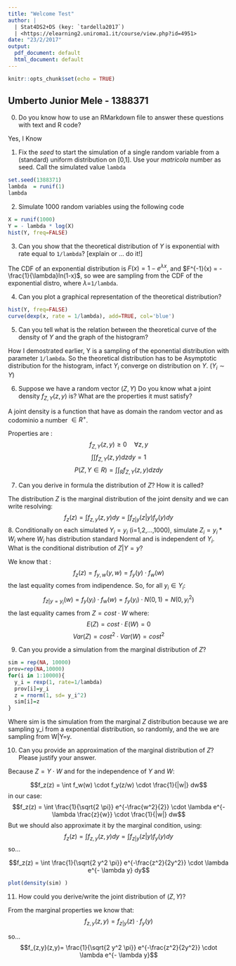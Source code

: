 ```yaml
---
title: "Welcome Test"
author: |
  | Stat4DS2+DS (key: `tardella2017`)
  | <https://elearning2.uniroma1.it/course/view.php?id=4951>
date: "23/2/2017"
output:
  pdf_document: default
  html_document: default
---
```




```r
knitr::opts_chunk$set(echo = TRUE)
```

## Umberto Junior Mele - 1388371

0. Do you know how to use an RMarkdown file to answer these questions with text and R code?

Yes, I Know

1. Fix the *seed* to start the simulation of a single random variable from a (standard) uniform distribution on [0,1]. Use your *matricola* number as seed. 
Call the simulated value `lambda`
```r
set.seed(1388371)
lambda  = runif(1)
lambda
```

2. Simulate 1000 random variables using the following code 
```r
X = runif(1000)
Y = - lambda * log(X)
hist(Y, freq=FALSE)
```

3. Can you show that the theoretical distribution of $Y$ is exponential with rate equal to `1/lambda`? [explain or ... do it!]

The CDF of an exponential distribution is $F(x)= 1 - e^{\lambda x}$, and $F^{-1}(x) = - \frac{1}{\lambda}ln(1-x)$, so wee are sampling from the CDF of the exponential distro, where $\lambda=$`1/lambda`.


4. Can you plot a graphical representation of the theoretical distribution? 

```r
hist(Y, freq=FALSE)
curve(dexp(x, rate = 1/lambda), add=TRUE, col='blue')
```

5. Can you tell what is the relation between the theoretical curve of the density of $Y$ and the graph of the histogram?

How I demostrated earlier, Y is a sampling of the eponential distribution with parameter `1/lambda`. So the theoretical distribution has to be Asymptotic distribution for the histogram, infact $Y_i$ converge on distribution on $Y$. ($Y_i \sim Y$)

6. Suppose we have a random vector $(Z,Y)$ Do you know what a joint density $f_{Z,Y}(z,y)$ is?  What are the properties it must satisfy? 

A joint density is a function that have as domain the random vector and as codominio a number $\in R^+$.

Properties are :$$f_{Z,Y}(z,y) \geq 0 \quad \forall z,y$$
$$\int \int  f_{Z,Y}(z,y) dz dy = 1$$
$$ P(Z,Y \in R) = \int \int_R  f_{Z,Y}(z,y) dz dy$$
   


7. Can you derive in formula the distribution of $Z$? How it is called? 

The distribution $Z$ is the marginal distribution of the joint density and we can write resolving:
$$f_z(z) = \int f_{z,y}(z,y) dy = \int f_{z|y}(z| y)f_y(y) dy$$
8. Conditionally on each simulated $Y_i=y_i$ (i=1,2,...,1000), simulate $Z_i = y_i*W_i$ where $W_i$ has distribution standard Normal and is independent of $Y_i$. What is the conditional distribution of $Z|Y=y$?

We know that :
$$f_z(z) = f_{y,w}(y,w) = f_y(y) \cdot f_w(w)$$
the last equality comes from indipendence. So, for all $y_i \in Y_i$:
$$f_{z|y = y_i}(w)= f_y(y_i) \cdot f_w(w) = f_y(y_i) \cdot N(0,1) = N(0,y_i^2)$$
the last equality cames from $Z=cost \cdot W$ where:
$$E(Z)= cost \cdot E(W) = 0$$
$$Var(Z) = cost^2 \cdot Var(W) = cost^2$$

9. Can you provide a simulation from the marginal distribution of $Z$? 

```r
sim = rep(NA, 10000)
prov=rep(NA,10000)
for(i in 1:10000){
  y_i = rexp(1, rate=1/lambda)
  prov[i]=y_i
  z = rnorm(1, sd= y_i^2)
  sim[i]=z
}
```
Where sim is the simulation from the marginal $Z$ distribution because we are sampling y_i from a exponential distribution, so randomly, and the we are sampling from W|Y=y.


10. Can you provide an approximation of the marginal distribution of $Z$? Please justify your answer. 

Because $Z= Y \cdot W$ and for the independence of $Y$ and $W$:

$$f_z(z) = \int f_w(w) \cdot f_y(z/w) \cdot \frac{1}{|w|} dw$$
in our case: 
$$f_z(z) = \int \frac{1}{\sqrt{2 \pi}} e^{-\frac{w^2}{2}} \cdot \lambda e^{- \lambda \frac{z}{w}} \cdot \frac{1}{|w|} dw$$
But we should also approximate it by the marginal condition, using:
$$f_z(z) = \int f_{z,y}(z,y) dy = \int f_{z|y}(z| y)f_y(y) dy$$
so...

$$f_z(z) = \int \frac{1}{\sqrt{2 y^2 \pi}} e^{-\frac{z^2}{2y^2}} \cdot \lambda e^{- \lambda y} dy$$

```r
plot(density(sim) )
```

11. How could you derive/write the joint distribution of $(Z,Y)$? 

From the marginal properties we know that:
$$f_{z,y}(z,y)= f_{z|y}(z) \cdot f_y(y)$$

so...
$$f_{z,y}(z,y)= \frac{1}{\sqrt{2 y^2 \pi}} e^{-\frac{z^2}{2y^2}} \cdot \lambda e^{- \lambda y}$$